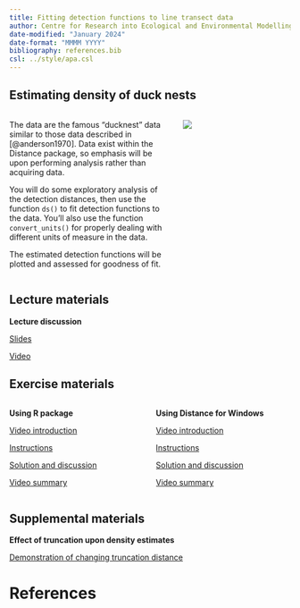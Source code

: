 ```yaml
---
title: Fitting detection functions to line transect data
author: Centre for Research into Ecological and Environmental Modelling <br> **University of St Andrews**
date-modified: "January 2024"
date-format: "MMMM YYYY"
bibliography: references.bib
csl: ../style/apa.csl
---
```


## Estimating density of duck nests


::: columns

::: {.column width="60%"}
The data are the famous "ducknest" data similar to those data described in [@anderson1970].  Data exist within the Distance package, so emphasis will be upon performing analysis rather than acquiring data.

You will do some exploratory analysis of the detection distances, then use the function `ds()` to fit detection functions to the data.  You'll also use the function `convert_units()` for properly dealing with different units of measure in the data.

The estimated detection functions will be plotted and assessed for goodness of fit.
:::

::: {.column width="40%"}
![](nest-unsplash.jpg)

:::

:::

## Lecture materials
::: slide-deck
**Lecture discussion**


::: slides
[Slides](Mod2-2023-detfnmod.pdf)
:::


::: video
[Video](https://youtu.be/_4RX6P4PB4k)
:::
:::

## Exercise materials

::: columns

::: {.column width="50%"}
::: lab
**Using R package**

::: video
[Video introduction](https://youtu.be/_4RX6P4PB4k)
:::


::: instructions
[Instructions](R-prac/Pr2-instructions.qmd)
:::

::: instructions
[Solution and discussion](R-prac/Prac2_solution.qmd)
:::

::: video
[Video summary](https://youtu.be/_4RX6P4PB4k)
:::


:::
:::

::: {.column width="50%"}

::: lab
**Using Distance for Windows**

::: video
[Video introduction](https://youtu.be/_4RX6P4PB4k)
:::

::: instructions
[Instructions](DistWin-prac/temp.qmd)
:::

::: instructions
[Solution and discussion](DistWin-prac/temp.qmd)
:::

::: video
[Video summary](https://youtu.be/_4RX6P4PB4k)
:::

:::

:::


:::

## Supplemental materials
::: homework
**Effect of truncation upon density estimates**

::: instructions
[Demonstration of changing truncation distance](truncation-decisions.qmd)
:::
:::

# References
